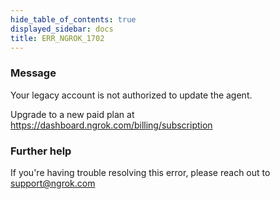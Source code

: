 ```yaml
---
hide_table_of_contents: true
displayed_sidebar: docs
title: ERR_NGROK_1702
---
```


### Message

Your legacy account is not authorized to update the agent.

Upgrade to a new paid plan at https://dashboard.ngrok.com/billing/subscription

<ErrorDetails />

### Further help

If you're having trouble resolving this error, please reach out to [support@ngrok.com](mailto:support@ngrok.com?subject=Help%20with%20ERR_NGROK_1702)
